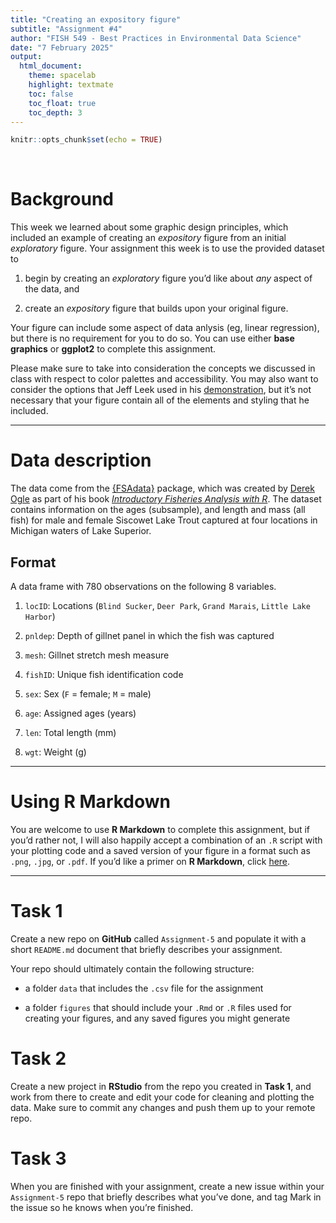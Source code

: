 ```yaml
---
title: "Creating an expository figure"
subtitle: "Assignment #4"
author: "FISH 549 - Best Practices in Environmental Data Science"
date: "7 February 2025"
output:
  html_document:
    theme: spacelab
    highlight: textmate
    toc: false
    toc_float: true
    toc_depth: 3
---
```


```r
knitr::opts_chunk$set(echo = TRUE)
```

<br>

# Background

This week we learned about some graphic design principles, which included an example of creating an *expository* figure from an initial *exploratory* figure. Your assignment this week is to use the provided dataset to 

1) begin by creating an *exploratory* figure you'd like about *any* aspect of the data, and  

2) create an *expository* figure that builds upon your original figure.

Your figure can include some aspect of data anlysis (eg, linear regression), but there is no requirement for you to do so. You can use either **base graphics** or **ggplot2** to complete this assignment.

Please make sure to take into consideration the concepts we discussed in class with respect to color palettes and accessibility. You may also want to consider the options that Jeff Leek used in his [demonstration](http://jtleek.com/ads2020/week-10.html#creating-expository-graphs), but it's not necessary that your figure contain all of the elements and styling that he included.

***

# Data description

The data come from the [{FSAdata}](https://github.com/droglenc/FSAdata) package, which was created by [Derek Ogle](https://derekogle.com/) as part of his book [*Introductory Fisheries Analysis with R*](http://derekogle.com/IFAR/). The dataset contains information on the ages (subsample), and length and mass (all fish) for male and female Siscowet Lake Trout captured at four locations in Michigan waters of Lake Superior.

## Format

A data frame with 780 observations on the following 8 variables.

1) `locID`: Locations (`Blind Sucker`, `Deer Park`, `Grand Marais`, `Little Lake Harbor`) 

2) `pnldep`: Depth of gillnet panel in which the fish was captured  

3) `mesh`: Gillnet stretch mesh measure  

4) `fishID`: Unique fish identification code  

5) `sex`: Sex (`F` = female; `M` = male)  

6) `age`: Assigned ages (years)  

7) `len`: Total length (mm)  

8) `wgt`: Weight (g)  


***

# Using R Markdown

You are welcome to use **R Markdown** to complete this assignment, but if you'd rather not, I will also happily accept a combination of an `.R` script with your plotting code and a saved version of your figure in a format such as `.png`, `.jpg`, or `.pdf`. If you'd like a primer on **R Markdown**, click [here](../../lectures/week_07/intro_rmarkdown.html).

***

# Task 1

Create a new repo on **GitHub** called `Assignment-5` and populate it with a short `README.md` document that briefly describes your assignment. 

Your repo should ultimately contain the following structure:

* a folder `data` that includes the `.csv` file for the assignment

* a folder `figures` that should include your `.Rmd` or `.R` files used for creating your figures, and any saved figures you might generate


# Task 2

Create a new project in **RStudio** from the repo you created in **Task 1**, and work from there to create and edit your code for cleaning and plotting the data. Make sure to commit any changes and push them up to your remote repo.

# Task 3

When you are finished with your assignment, create a new issue within your `Assignment-5` repo that briefly describes what you've done, and tag Mark in the issue so he knows when you're finished.



